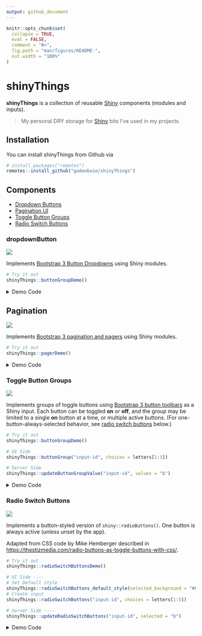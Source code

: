 ```yaml
---
output: github_document
---
```


<!-- README.md is generated from README.Rmd. Please edit that file -->

```r
knitr::opts_chunk$set(
  collapse = TRUE,
  eval = FALSE,
  comment = "#>",
  fig.path = "man/figures/README-",
  out.width = "100%"
)
```

# shinyThings

[shiny]: https://shiny.rstudio.com

**shinyThings** is a collection of reusable [Shiny] components (modules and inputs).

> My personal DRY storage for [Shiny] bits I've used in my projects.

## Installation

You can install shinyThings from Github via

```r
# install.packages("remotes")
remotes::install_github("gadenbuie/shinyThings")
```

## Components

- [Dropdown Buttons](#dropdownbutton)
- [Pagination UI](#pagination)
- [Toggle Button Groups](#toggle-button-groups)
- [Radio Switch Buttons](#radio-switch-buttons)

### dropdownButton

![](man/figures/README-dropdownButton-example.png)

Implements [Bootstrap 3 Button Dropdowns](https://getbootstrap.com/docs/3.3/components/#btn-dropdowns) using Shiny modules.

```r
# Try it out
shinyThings::buttonGroupDemo()
```

<details><summary>Demo Code</summary>

```r
button_options <- c(
  "Eleven" = "eleven",
  "Will Byers" = "will",
  "Mike Wheeler" = "mike",
  "Dustin Henderson" = "dustin",
  "Lucas Sinclair" = "lucas"
)

ui <- fluidPage(
  titlePanel("shinyThings Dropdown Button"),
  sidebarLayout(
    sidebarPanel(
      shinyThings::dropdownButtonUI(
        id = "dropdown",
        options = button_options,
        label = "Characters"
      )
    ),
    mainPanel(
      tags$p("The last button pressed was ..."),
      verbatimTextOutput("chosen")
    )
  )
)

server <- function(input, output) {
  last_clicked <- shinyThings::dropdownButton("dropdown", button_options)
  output$chosen <- renderPrint({ last_clicked() })
}
```

</details>

## Pagination

![](man/figures/README-pager-example.png)

Implements [Bootstrap 3 pagination and pagers](https://getbootstrap.com/docs/3.3/components/#pagination) using Shiny modules.

```r
# Try it out
shinyThings::pagerDemo()
```

<details><summary>Demo Code</summary>

```r
ui <- fluidPage(
  titlePanel("shinyThings Pagination"),
  sidebarLayout(
    sidebarPanel(
      width = 6,
      
      tags$h4("paginationUI()"),
      shinyThings::paginationUI("pager", width = 12, offset = 0, class = "text-center"),
      tags$hr(),
      
      sliderInput("page_break", "Page Size", min = 1, max = 6, step = 1, value = 3),
      helpText(tags$code("page_break")),
      tags$hr(),
      
      tags$h4("pagerUI()"),
      shinyThings::pagerUI("pager", centered = FALSE)
    ),
    mainPanel(
      width = 6,
      
      tags$p("Page indices:"),
      verbatimTextOutput("page_indices"),
      
      tags$p(HTML("Paged output (<code>letters</code>):")),
      uiOutput("paged_output")
    )
  )
)

server <- function(input, output) {
  ## page_break and n_items can be reactive or fixed values
  # page_break <- 4
  # n_items <- length(letters)
  n_items <- reactiveVal(length(letters))
  page_break <- reactive({input$page_break})

  page_indices <- shinyThings::pager("pager", n_items, page_break)

  output$page_indices <- renderPrint({
    page_indices()
  })

  output$paged_output <- renderUI({
    tags$ul(
      lapply(letters[page_indices()], tags$li)
    )
  })
}
```
</details>


### Toggle Button Groups

![](man/figures/README-buttonGroup-example.png)

Implements groups of toggle buttons using [Bootstrap 3 button toolbars](https://getbootstrap.com/docs/3.3/components/#btn-groups) as a Shiny input.
Each button can be toggled **on** or **off**, and the group may be limited to a single **on** button at a time, or multiple active buttons.
(For one-button-always-selected behavior, see [radio switch buttons](#radio-switch-buttons) below.)

```r
# Try it out
shinyThings::buttonGroupDemo()

# UI Side
shinyThings::buttonGroup("input-id", choices = letters[1:3])

# Server Side
shinyThings::updateButtonGroupValue("input-id", values = "b")
```

<details><summary>Demo Code</summary>

```r
library(shiny)

ui <- fluidPage(
  titlePanel("shinyThings Toggle Button Groups"),
  fluidRow(
    column(
      width = 6,
      tags$h4("Buttons with icons"),
      shinyThings::buttonGroup(
        inputId = "button_icon",
        choices = c("left", "center", "justify", "right"),
        btn_icon = paste0("align-", c("left", "center", "justify", "right")),
        multiple = FALSE
      ),
      tags$p(),
      verbatimTextOutput("chosen_icon")
    ),
    column(
      width = 6,
      tags$h4("Buttons with HTML"),
      shinyThings::buttonGroup(
        inputId = "button_html",
        choices = c("bold", "italic", "underline", "strikethrough"),
        choice_labels = list(
          HTML("<strong>B</strong>"),
          HTML("<i>I</i>"),
          HTML("<span style='text-decoration: underline'>U</span>"),
          HTML("<del>S</del>")
        ),
        multiple = TRUE
      ),
      tags$p(),
      verbatimTextOutput("chosen_html")
    )
  )
)

server <- function(input, output, session) {
  output$chosen_icon <- renderPrint(input$button_icon)
  output$chosen_html <- renderPrint(input$button_html)
}

shinyApp(ui, server)
```

</details>

### Radio Switch Buttons

![](man/figures/README-radioSwitchButtons-example.png)

Implements a button-styled version of `shiny::radioButtons()`.
One button is always active (unless unset by the app).

Adapted from CSS code by Mike Hemberger described in <https://thestizmedia.com/radio-buttons-as-toggle-buttons-with-css/>.

```r
# Try it out
shinyThings::radioSwitchButtonsDemo()

# UI Side ----
# Set Default style
shinyThings::radioSwitchButtons_default_style(selected_background = "#00589a")
# Create input
shinyThings::radioSwitchButtons("input-id", choices = letters[1:5])

# Server Side ----
shinyThings::updateRadioSwitchButtons("input-id", selected = "b")
```

<details><summary>Demo Code</summary>

```r
library(shiny)
library(shinyThings)

ui <- fluidPage(
  inputPanel(
    radioSwitchButtons(
      inputId = "other",
      label = "Yes or No?",
      choices = c("Yes" = "yes", "No" = "no", "Maybe?" = "maybe"),
      selected_background = "#eb1455"
    ),

    radioSwitchButtons(
      inputId = "small",
      label = "Style",
      choices = c("plain", "bold", "italic"),
      choice_labels = list(
        tags$span(style = "font-weight: normal", "P"),
        tags$strong("B"),
        tags$em("I")
      )
    )
  ),
  verbatimTextOutput("values")
)

server <- function(input, output, session) {
  output$values <- renderPrint({
    str(list(
      moreThanTwo = input$other,
      style       = input$small
    ))
  })
}

shinyApp(ui, server)
```

</details>
